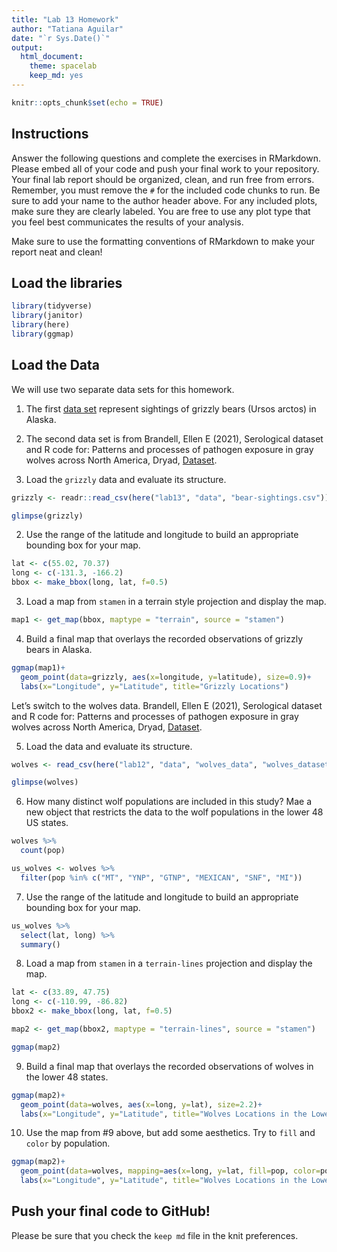 ```yaml
---
title: "Lab 13 Homework"
author: "Tatiana Aguilar"
date: "`r Sys.Date()`"
output:
  html_document: 
    theme: spacelab
    keep_md: yes
---
```


```r
knitr::opts_chunk$set(echo = TRUE)
```

## Instructions
Answer the following questions and complete the exercises in RMarkdown. Please embed all of your code and push your final work to your repository. Your final lab report should be organized, clean, and run free from errors. Remember, you must remove the `#` for the included code chunks to run. Be sure to add your name to the author header above. For any included plots, make sure they are clearly labeled. You are free to use any plot type that you feel best communicates the results of your analysis.  

Make sure to use the formatting conventions of RMarkdown to make your report neat and clean!  

## Load the libraries  
```r
library(tidyverse)
library(janitor)
library(here)
library(ggmap)
``` 


## Load the Data
We will use two separate data sets for this homework.  

1. The first [data set](https://rcweb.dartmouth.edu/~f002d69/workshops/index_rspatial.html) represent sightings of grizzly bears (Ursos arctos) in Alaska.  

2. The second data set is from Brandell, Ellen E (2021), Serological dataset and R code for: Patterns and processes of pathogen exposure in gray wolves across North America, Dryad, [Dataset](https://doi.org/10.5061/dryad.5hqbzkh51).  

1. Load the `grizzly` data and evaluate its structure.  

```r
grizzly <- readr::read_csv(here("lab13", "data", "bear-sightings.csv"))
```

```r
glimpse(grizzly)
```

2. Use the range of the latitude and longitude to build an appropriate bounding box for your map.  

```r
lat <- c(55.02, 70.37)
long <- c(-131.3, -166.2)
bbox <- make_bbox(long, lat, f=0.5)
```

3. Load a map from `stamen` in a terrain style projection and display the map.  
```r
map1 <- get_map(bbox, maptype = "terrain", source = "stamen")
```


4. Build a final map that overlays the recorded observations of grizzly bears in Alaska.  

```r
ggmap(map1)+
  geom_point(data=grizzly, aes(x=longitude, y=latitude), size=0.9)+
  labs(x="Longitude", y="Latitude", title="Grizzly Locations")
```

Let's switch to the wolves data. Brandell, Ellen E (2021), Serological dataset and R code for: Patterns and processes of pathogen exposure in gray wolves across North America, Dryad, [Dataset](https://doi.org/10.5061/dryad.5hqbzkh51).  

5. Load the data and evaluate its structure.  

```r
wolves <- read_csv(here("lab12", "data", "wolves_data", "wolves_dataset.csv"))
```
```r
glimpse(wolves)
```

6. How many distinct wolf populations are included in this study? Mae a new object that restricts the data to the wolf populations in the lower 48 US states.  

```r
wolves %>% 
  count(pop)
```

```r
us_wolves <- wolves %>% 
  filter(pop %in% c("MT", "YNP", "GTNP", "MEXICAN", "SNF", "MI"))
```

7. Use the range of the latitude and longitude to build an appropriate bounding box for your map.  

```r
us_wolves %>% 
  select(lat, long) %>% 
  summary()
```

8.  Load a map from `stamen` in a `terrain-lines` projection and display the map.  

```r
lat <- c(33.89, 47.75)
long <- c(-110.99, -86.82)
bbox2 <- make_bbox(long, lat, f=0.5)
```

```r
map2 <- get_map(bbox2, maptype = "terrain-lines", source = "stamen")
```

```r
ggmap(map2)
```

9. Build a final map that overlays the recorded observations of wolves in the lower 48 states.  

```r
ggmap(map2)+
  geom_point(data=wolves, aes(x=long, y=lat), size=2.2)+
  labs(x="Longitude", y="Latitude", title="Wolves Locations in the Lower 48")
```

10. Use the map from #9 above, but add some aesthetics. Try to `fill` and `color` by population.  

```r
ggmap(map2)+
  geom_point(data=wolves, mapping=aes(x=long, y=lat, fill=pop, color=pop), size=2.2)+
  labs(x="Longitude", y="Latitude", title="Wolves Locations in the Lower 48")
```

## Push your final code to GitHub!
Please be sure that you check the `keep md` file in the knit preferences. 